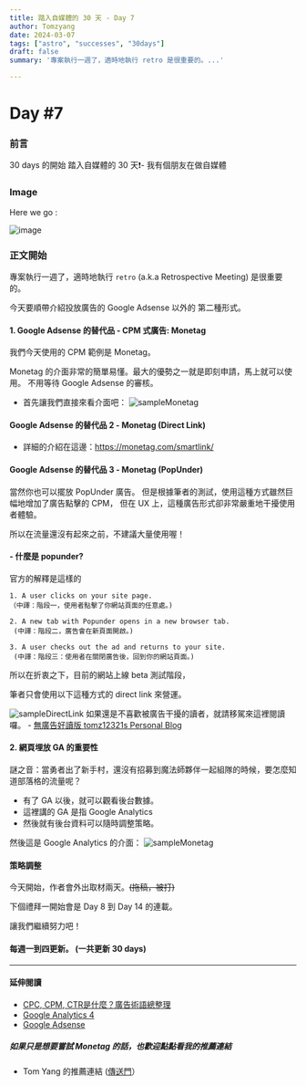 ```yaml
---
title: 踏入自媒體的 30 天 - Day 7
author: Tomzyang
date: 2024-03-07
tags: ["astro", "successes", "30days"]
draft: false
summary: '專案執行一週了，適時地執行 retro 是很重要的。...'

---
```

# Day #7

### 前言
30 days 的開始
踏入自媒體的 30 天❗️- 我有個朋友在做自媒體

### Image
Here we go :


![image](/static/images/here-we-go.jpg)

### 正文開始

專案執行一週了，適時地執行 `retro` (a.k.a Retrospective Meeting) 是很重要的。

今天要順帶介紹投放廣告的 Google Adsense 以外的 第二種形式。

#### 1. Google Adsense 的替代品 - CPM 式廣告: Monetag

我們今天使用的 CPM 範例是 Monetag。

Monetag 的介面非常的簡單易懂。最大的優勢之一就是即刻申請，馬上就可以使用。
不用等待 Google Adsense 的審核。

- 首先讓我們直接來看介面吧：
![sampleMonetag](/static/images/Day7/sampleMonetag.png)

#### Google Adsense 的替代品 2 - Monetag (Direct Link)
- 詳細的介紹在這邊：https://monetag.com/smartlink/

#### Google Adsense 的替代品 3 - Monetag (PopUnder)
當然你也可以擺放 PopUnder 廣告。
但是根據筆者的測試，使用這種方式雖然巨幅地增加了廣告點擊的 CPM，
但在 UX 上，這種廣告形式卻非常嚴重地干擾使用者體驗。

所以在流量還沒有起來之前，不建議大量使用喔！

#### - 什麼是 popunder?

官方的解釋是這樣的
```
1. A user clicks on your site page.
（中譯：階段一，使用者點擊了你網站頁面的任意處。)

2. A new tab with Popunder opens in a new browser tab.
 (中譯：階段二，廣告會在新頁面開啟。)

3. A user checks out the ad and returns to your site.
 (中譯：階段三：使用者在關閉廣告後，回到你的網站頁面。)

```
所以在折衷之下，目前的網站上線 beta 測試階段，

筆者只會使用以下這種方式的 direct link 來營運。

![sampleDirectLink](/static/images/Day7/sampleDireckLink.png)
如果還是不喜歡被廣告干擾的讀者，就請移駕來這裡閱讀囉。 - [無廣告好讀版 tomz12321s Personal Blog](https://tomz12321-tailwind-astro-blog.dev/)

#### 2. 網頁埋放 GA 的重要性

謎之音：當勇者出了新手村，還沒有招募到魔法師夥伴一起組隊的時候，要怎麼知道部落格的流量呢？

- 有了 GA 以後，就可以觀看後台數據。
- 這裡講的 GA 是指 Google Analytics
- 然後就有後台資料可以隨時調整策略。

然後這是 Google Analytics 的介面：
![sampleMonetag](/static/images/Day7/sampleGoogleAnalytics.png)

#### 策略調整

今天開始，作者會外出取材兩天。<strike>(拖稿，被打)</strike>

下個禮拜一開始會是 Day 8 到 Day 14 的連載。

讓我們繼續努力吧！

#### 每週一到四更新。 (一共更新 30 days)

---
#### 延伸閱讀
- [CPC, CPM, CTR是什麼？廣告術語總整理](https://blog.gogopartners.com/cpm-cpc-ctr)
- [Google Analytics 4](https://support.google.com/analytics/answer/10089681?hl=en&ref_topic=14089939&sjid=11693249017215022031-AP)
- [Google Adsense](https://adsense.google.com/start/)

##### 如果只是想要嘗試 Monetag 的話，也歡迎點點看我的推薦連結

- Tom Yang 的推薦連結 ([傳送門](https://monetag.com/?ref_id=uBKv)）
